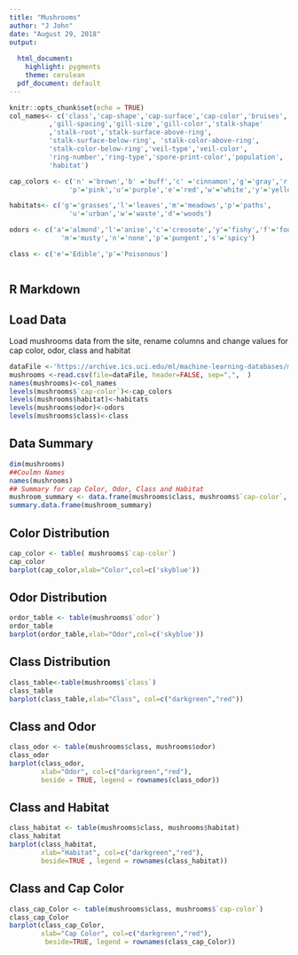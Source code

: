```yaml
---
title: "Mushrooms"
author: "J John"
date: "August 29, 2018"
output:
  
  html_document:
    highlight: pygments
    theme: cerulean
  pdf_document: default
---
```


```r
knitr::opts_chunk$set(echo = TRUE)
col_names<- c('class','cap-shape','cap-surface','cap-color','bruises','odor','gill-attachment'
          ,'gill-spacing','gill-size','gill-color','stalk-shape'
          ,'stalk-root','stalk-surface-above-ring',
          'stalk-surface-below-ring', 'stalk-color-above-ring',
          'stalk-color-below-ring','veil-type','veil-color',
          'ring-number','ring-type','spore-print-color','population',
          'habitat')

cap_colors <- c('n' ='brown','b' ='buff','c' ='cinnamon','g'='gray','r'='green',
               'p'='pink','u'='purple','e'='red','w'='white','y'='yellow')

habitats<- c('g'='grasses','l'='leaves','m'='meadows','p'='paths',
               'u'='urban','w'='waste','d'='woods')

odors <- c('a'='almond','l'='anise','c'='creosote','y'='fishy','f'='foul',
             'm'='musty','n'='none','p'='pungent','s'='spicy')

class <- c('e'='Edible','p'='Poisonous') 



```

## R Markdown
## Load Data
Load mushrooms data from the site, rename columns and change values for cap color, odor, class and habitat

```r
dataFile <-'https://archive.ics.uci.edu/ml/machine-learning-databases/mushroom/agaricus-lepiota.data'
mushrooms <-read.csv(file=dataFile, header=FALSE, sep=",",  )
names(mushrooms)<-col_names
levels(mushrooms$`cap-color`)<-cap_colors
levels(mushrooms$habitat)<-habitats
levels(mushrooms$odor)<-odors
levels(mushrooms$class)<-class
```

## Data Summary 
 
```r
dim(mushrooms)
##Coulmn Names
names(mushrooms)
## Summary for cap Color, Odor, Class and Habitat
mushroom_summary <- data.frame(mushrooms$class, mushrooms$`cap-color`, mushrooms$odor, mushrooms$habitat)
summary.data.frame(mushroom_summary)
```

## Color Distribution
```r
cap_color <- table( mushrooms$`cap-color`)
cap_color
barplot(cap_color,xlab="Color",col=c('skyblue'))
```

## Odor Distribution
```r
ordor_table <- table(mushrooms$`odor`)
ordor_table
barplot(ordor_table,xlab="Odor",col=c('skyblue'))
```

## Class Distribution
```r
class_table<-table(mushrooms$`class`)
class_table
barplot(class_table,xlab="Class", col=c("darkgreen","red"))
```

## Class and Odor 
```r
class_odor <- table(mushrooms$class, mushrooms$odor)
class_odor
barplot(class_odor, 
        xlab="Odor", col=c("darkgreen","red"),
        beside = TRUE, legend = rownames(class_odor)) 
```

## Class and Habitat 
```r
class_habitat <- table(mushrooms$class, mushrooms$habitat)
class_habitat
barplot(class_habitat,
        xlab="Habitat", col=c("darkgreen","red"),
        beside=TRUE , legend = rownames(class_habitat)) 
```

## Class and Cap Color
```r
class_cap_Color <- table(mushrooms$class, mushrooms$`cap-color`)
class_cap_Color
barplot(class_cap_Color,
        xlab="Cap Color", col=c("darkgreen","red"),
         beside=TRUE, legend = rownames(class_cap_Color)) 

```



